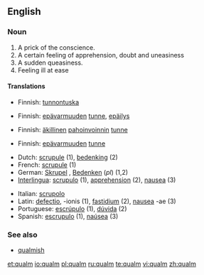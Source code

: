 {{see|Qualm}}
==English==

===Noun===
{{en-noun}}
# A prick of the conscience.
# A certain feeling of apprehension, doubt and uneasiness
# A sudden queasiness.
# Feeling ill at ease

====Translations====
{{trans-top|A prick of the conscience}}
*Finnish: [[tunnontuska]]
{{trans-mid}}
{{trans-bottom}}

{{trans-top|A certain feeling of apprehension, doubt and uneasiness}}
*Finnish: [[epävarmuus|epävarmuuden]] [[tunne]], [[epäilys]]
{{trans-mid}}
{{trans-bottom}}

{{trans-top|A sudden queasiness}}
*Finnish: [[äkillinen]] [[pahoinvointi|pahoinvoinnin]] [[tunne]]
{{trans-mid}}
{{trans-bottom}}

{{trans-top|Feeling ill at ease}}
*Finnish: [[epävarmuus|epävarmuuden]] [[tunne]]
{{trans-mid}}
{{trans-bottom}}

{{checktrans-top|}}
*Dutch: [[scrupule]] {{f}} (1), [[bedenking]] {{f}} (2)
*French: [[scrupule]] (1)
*German: [[Skrupel]] {{m}}, [[Bedenken]] {{n}} (''pl'') (1,2)
*[[Interlingua]]: [[scrupulo]] (1), [[apprehension]] (2), [[nausea]] (3)
{{trans-mid}}
*Italian: [[scrupolo]]
*Latin: [[defectio]], -ionis (1), [[fastidium]] (2), [[nausea]] -ae (3)
*Portuguese: [[escrúpulo]] (1), [[dúvida]] (2)
*Spanish: [[escrupulo]] (1), [[naúsea]] (3)
{{trans-bottom}}

===See also===
*[[qualmish]]

[[et:qualm]]
[[io:qualm]]
[[pl:qualm]]
[[ru:qualm]]
[[te:qualm]]
[[vi:qualm]]
[[zh:qualm]]